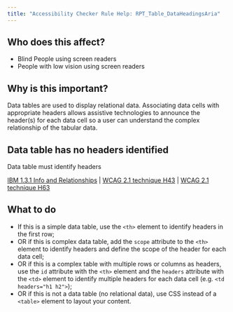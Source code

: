 ```yaml
---
title: "Accessibility Checker Rule Help: RPT_Table_DataHeadingsAria"
---
```


<div className="toolHelp">
<Row>
<Column colLg={5} colMd={3} colSm={4} className="toolLeft">

## Who does this affect?


* Blind People using screen readers
* People with low vision using screen readers


## Why is this important?

Data tables are used to display relational data. Associating data cells with appropriate headers allows assistive technologies to announce the header(s) for each data cell so a user can understand the complex relationship of the tabular data.

</Column>
<Column colLg={11} colMd={5} colSm={4} className="toolMain">

<div id="locLevel"></div>

## Data table has no headers identified
Data table must identify headers

[IBM 1.3.1 Info and Relationships](https://www.ibm.com/able/guidelines/ci162/info_and_relationships.html) | [WCAG 2.1 technique H43](https://www.w3.org/WAI/WCAG21/Techniques/html/H43) | [WCAG 2.1 technique H63](https://www.w3.org/WAI/WCAG21/Techniques/html/H63)

<div id="locSnippet"></div>

## What to do

 * If this is a simple data table, use the `<th>` element to identify headers in the first row;
 * OR if this is complex data table, add the `scope` attribute to the `<th>` element to identify headers and define the scope of the header for each data cell;
 * OR if this is a complex table with multiple rows or columns as headers, use the `id` attribute with the `<th>` element and the `headers` attribute with the `<td>` element to identify multiple headers for each data cell (e.g. `<td headers="h1 h2">`);
 * OR if this is not a data table (no relational data), use CSS instead of a `<table>` element to layout your content.

</Column>
</Row>
</div>

